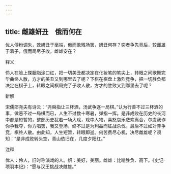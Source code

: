 ```yaml
---
---
---
```

title: 雌雄妍丑　俄而何在
---



优人傅粉调朱，效妍丑于毫端，俄而歌残场罢，妍丑何存？奕者争先竞后，较雌雄于着子，俄而局尽子收，雌雄安在？

释义

伶人在脸上搽胭脂涂口红，把一切美丑都决定在化妆笔的笔尖上，转眼之间歌舞完毕曲终人散，方才的美丑又到哪里去了呢？下棋在棋盘上激烈竞争，把一切胜负都决定在棋子上，转眼之间棋局完了子收人散，方才的胜败又到哪里去了呢？

新解

宋儒邵尧夫有诗云：“尧舜指让三杯酒，汤武争逐一局棋。”认为行善不过三杯酒的事，做恶不过一局棋而已，人生不过数十寒暑，弹指一挥。是非成败在历史的长河中都是短暂的，整部历史犹若一场大戏，戏中人物，喜怒哀乐悲欢离合，尔虞我诈你争我夺，你方唱罢，我又登场，终不过是为利益而征战杀伐。最后不过如对弈争竞，棋终人散。由此知，人生短暂，转眼即逝。何苦费尽心机，决尽雌雄呢？须知：“是非成败转头空，青山依旧在，几度夕阳红。”

注释

优人：伶人，旧时称演戏的人。妍：美好，美丽。雌雄：比喻胜负、高下。《史记·项羽本纪》：“愿与汉王挑战决雌雄。”